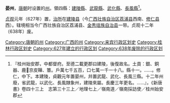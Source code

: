 '''晏州'''，[[唐朝|唐朝]]时设置的[[州|州]]。領四縣：[[建陵縣|建陵縣]]、[[武龍縣_(晏州)|武龍縣]]、[[武化縣|武化縣]]、[[長風縣|長風縣]]<ref>『桂州始安郡，中都督府。至德二載更郡曰建陵，後復故名。土貢：銀、銅器、鹿京皮鞾、簟。戶萬七千五百，口七萬一千一十八。縣十一。……。修仁，中下。本建陵，貞觀元年置晏州，幷置武龍、武化、長風三縣。十二年州廢，省武龍，以武化、長風隸象州，建陵來屬。長慶三年更名。……』，《新唐書》卷四十三上　志第三十三上／地理七上／嶺南道／嶺南採訪使／桂州始安郡</ref>。

[[貞觀_(唐朝)|贞观]]元年（627年）置，[[治所|治所]]在[[建陵县_(东吴)|建陵县]]（今[[广西壮族自治区|广西壮族自治区]][[荔浦县|荔浦县]]西南、[[修仁县|修仁县]]西）。辖境相当今广西壮族自治区荔浦县、[[金秀瑶族自治县|金秀瑶族自治县]]一带。贞观十二年（638年）废。

{{唐朝行政区划小作品}}
[[Category:唐朝的州|Category:唐朝的州]]
[[Category:广西的州|Category:广西的州]]
[[Category:来宾行政区划史|Category:来宾行政区划史]]
[[Category:桂林行政区划史|Category:桂林行政区划史]]
[[Category:627年建立的行政区划|Category:627年建立的行政区划]]
[[Category:638年废除的行政区划|Category:638年废除的行政区划]]